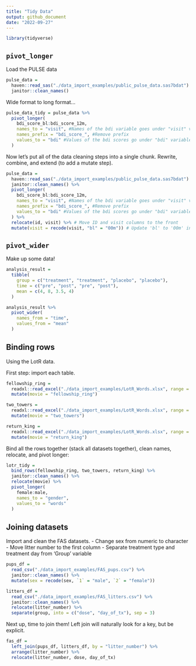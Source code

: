 ```yaml
---
title: "Tidy Data"
output: github_document
date: "2022-09-27"
---
```


```r
library(tidyverse)
```

## `pivot_longer`

Load the PULSE data

```r
pulse_data = 
  haven::read_sas("./data_import_examples/public_pulse_data.sas7bdat") %>% 
  janitor::clean_names()
```

Wide format to long format...
```r
pulse_data_tidy = pulse_data %>% 
  pivot_longer(
    bdi_score_bl:bdi_score_12m, 
    names_to = "visit", #Names of the bdi variable goes under "visit" variable
    names_prefix = "bdi_score_", #Remove prefix 
    values_to = "bdi" #Values of the bdi scores go under "bdi" variable
  )
```
Now let's put all of the data cleaning steps into a single chunk. 
Rewrite, combine, and extend (to add a mutate step).
```r
pulse_data = 
  haven::read_sas("./data_import_examples/public_pulse_data.sas7bdat") %>% 
  janitor::clean_names() %>% 
  pivot_longer(
    bdi_score_bl:bdi_score_12m, 
    names_to = "visit", #Names of the bdi variable goes under "visit" variable
    names_prefix = "bdi_score_", #Remove prefix 
    values_to = "bdi" #Values of the bdi scores go under "bdi" variable
  ) %>% 
  relocate(id, visit) %>% # Move ID and visit columns to the front
  mutate(visit = recode(visit, "bl" = "00m")) # Update 'bl' to '00m' in the dataset
```
## `pivot_wider`

Make up some data!

```r
analysis_result = 
  tibble(
    group = c("treatment", "treatment", "placebo", "placebo"),
    time = c("pre", "post", "pre", "post"),
    mean = c(4, 8, 3.5, 4)
  )

analysis_result %>% 
  pivot_wider(
    names_from = "time", 
    values_from = "mean"
  )
```

## Binding rows

Using the LotR data.

First step: import each table.

```r
fellowship_ring = 
  readxl::read_excel("./data_import_examples/LotR_Words.xlsx", range = "B3:D6") %>% 
  mutate(movie = "fellowship_ring")

two_towers = 
  readxl::read_excel("./data_import_examples/LotR_Words.xlsx", range = "F3:H6") %>% 
  mutate(movie = "two_towers")

return_king = 
  readxl::read_excel("./data_import_examples/LotR_Words.xlsx", range = "J3:L6") %>% 
  mutate(movie = "return_king")
```

Bind all the rows together (stack all datasets together), clean names, relocate, and pivot longer:

```r
lotr_tidy = 
  bind_rows(fellowship_ring, two_towers, return_king) %>% 
  janitor::clean_names() %>% 
  relocate(movie) %>% 
  pivot_longer(
    female:male,
    names_to = "gender",
    values_to = "words"
  )
```

## Joining datasets

Import and clean the FAS datasets.
- Change sex from numeric to character
- Move litter number to the first column
- Separate treatment type and treatment day from 'Group' variable

```r
pups_df = 
  read_csv("./data_import_examples/FAS_pups.csv") %>% 
  janitor::clean_names() %>% 
  mutate(sex = recode(sex, `1` = "male", `2` = "female"))

litters_df = 
  read_csv("./data_import_examples/FAS_litters.csv") %>% 
  janitor::clean_names() %>% 
  relocate(litter_number) %>% 
  separate(group, into = c("dose", "day_of_tx"), sep = 3)
```

Next up, time to join them!
Left join will naturally look for a key, but be explicit.

```r
fas_df = 
  left_join(pups_df, litters_df, by = "litter_number") %>% 
  arrange(litter_number) %>% 
  relocate(litter_number, dose, day_of_tx)
```




